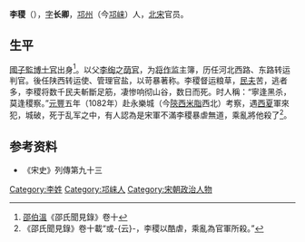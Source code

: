 {{Otheruses|other=名为李稷的其他人物|李稷}}
{{Otheruses|other=名为李长卿的其他人物|李长卿}}

'''李稷'''（{{bd|？||1082年||catIdx=L李}}），[[表字|字]]'''长卿'''，[[邛州|邛州]]（今[[邛崃市|邛崃]]）人，[[北宋|北宋]]官员。

==生平==
[[國子監|國子監]][[博士官|博士官]]出身<ref>[[邵伯溫|邵伯溫]]《邵氏聞見錄》卷十</ref>。以父[[李絢_(宋朝)|李绚]]之[[荫官|荫官]]，为[[将作监|将作监]]主簿，历任河北西路、东路转运判官。後任陕西转运使、管理官盐，以苛暴著称。李稷督运粮草，[[伕役|民夫]]苦，逃者多，李稷将数千民夫斬斷足筋，凄惨响彻山谷，数日而死。时人稱：“寧逢黑杀，莫逢稷察。”[[元丰_(北宋)|元豐]]五年（1082年）赴永樂城（今[[陝西|陝西]][[米脂|米脂]]西北）考察，遇[[西夏|西夏]]軍來犯，城破，死于乱军之中，有人認為是宋軍不滿李稷暴虐無道，乘亂將他殺了<ref>《邵氏聞見錄》卷十載“或-{云}-，李稷以酷虐，乘亂為官軍所殺。”</ref>。

== 参考资料 ==
{{reflist|2}}
*《宋史》列傳第九十三

{{Authority control}}

{{DEFAULTSORT:}}
[[Category:李姓|Category:李姓]]
[[Category:邛崃人|Category:邛崃人]]
[[Category:宋朝政治人物|Category:宋朝政治人物]]